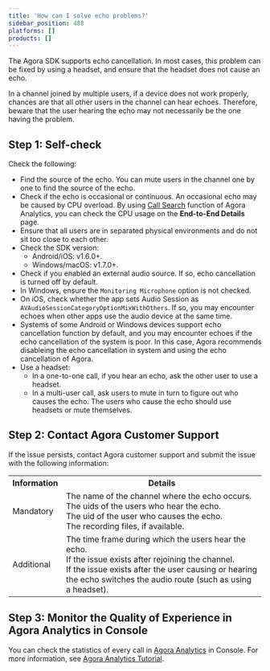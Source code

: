 ```yaml
---
title: 'How can I solve echo problems?'
sidebar_position: 488
platforms: []
products: []
---
```



The Agora SDK supports echo cancellation. In most cases, this problem can be fixed by using a headset, and ensure that the headset does not cause an echo.

In a channel joined by multiple users, if a device does not work properly, chances are that all other users in the channel can hear echoes. Therefore, beware that the user hearing the echo may not necessarily be the one having the problem.

## Step 1: Self-check

Check the following:

- Find the source of the echo. You can mute users in the channel one by one to find the source of the echo.
- Check if the echo is occasional or continuous. An occasional echo may be caused by CPU overload. By using [Call Search](/agora-analytics/analyze/video-voice-sdk/call-search/) function of Agora Analytics, you can check the CPU usage on the **End-to-End Details** page.
- Ensure that all users are in separated physical environments and do not sit too close to each other.
- Check the SDK version:
  - Android/iOS: v1.6.0+.
  - Windows/macOS: v1.7.0+.
- Check if you enabled an external audio source. If so, echo cancellation is turned off by default.
- In Windows, ensure the `Monitoring Microphone` option is not checked.
- On iOS, check whether the app sets Audio Session as `AVAudioSessionCategoryOptionMixWithOthers`. If so, you may encounter echoes when other apps use the audio device at the same time.
- Systems of some Android or Windows devices support echo cancellation function by default, and you may encounter echoes if the echo cancellation of the system is poor. In this case, Agora recommends disableing the echo cancellation in system and using the echo cancellation of Agora.
- Use a headset:
  - In a one-to-one call, if you hear an echo, ask the other user to use a headset.
  - In a multi-user call, ask users to mute in turn to figure out who causes the echo. The users who cause the echo should use headsets or mute themselves.

## Step 2: Contact Agora Customer Support

If the issue persists, contact Agora customer support and submit the issue with the following information:

<table>
  <tr>
    <th>Information</th>
    <th>Details</th>
  </tr>
  <tr>
    <td>Mandatory</td>
    <td>
      The name of the channel where the echo occurs.
      <br />
      The uids of the users who hear the echo.
      <br />
      The uid of the user who causes the echo.
      <br />
      The recording files, if available.
    </td>
  </tr>
  <tr>
    <td>Additional</td>
    <td>
      The time frame during which the users hear the echo.
      <br />
      If the issue exists after rejoining the channel.
      <br />
      If the issue exists after the user causing or hearing the echo switches
      the audio route (such as using a headset).
    </td>
  </tr>
</table>

## Step 3: Monitor the Quality of Experience in Agora Analytics in Console

You can check the statistics of every call in [Agora Analytics](https://dashboard.agora.io/analytics/call/search) in Console. For more information, see [Agora Analytics Tutorial](/agora-analytics/analyze/video-voice-sdk/call-search).
